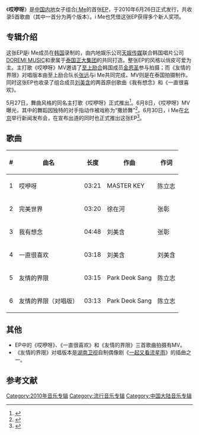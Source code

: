 {{About|ime的出品的一个专辑|同一个组合演唱的同名歌曲|哎咿呀 (ime组合演唱歌曲)}} 
{{Infobox Album  
| Name = 哎咿呀
| Type = EP
| Artist = [[i_Me|i Me]]
| Cover = 哎咿呀.jpg
| Released = 2010年6月26日
| Genre = [[华语流行|华语流行]]
| Length = 21:15
| Label = [[天娱传媒|天娱传媒]]
| Producer = 司捷
| Reviews = 
| Last album  = 
| This album  = '''哎咿呀'''<br />(2010)
| Next album  = 
}}

《'''哎咿呀'''》是[[中国内地|中国内地]]女子组合[[i_Me|i Me]]的首张[[EP|EP]]，于2010年6月26日正式发行，共收录5首歌曲（其中一首分为两个版本）。i Me也凭借这张EP获得多个新人奖项。

== 专辑介绍 ==
这张EP是i Me成员在[[韩国|韩国]]录制的，由内地娱乐公司[[天娱传媒|天娱传媒]]联合韩国唱片公司[[DOREMI_MUSIC|DOREMI MUSIC]]和隶属于[[泰国|泰国]][[正大集团|正大集团]]的{{link-th|true fantasia|ทรูแฟนเทเชีย}}共同打造。整张EP的风格以俏皮可爱为主。主打歌《哎咿呀》MV邀请了[[至上励合|至上励合]]韩国成员[[金恩圣|金恩圣]]参与拍摄；而《友情的界限》对唱版本由至上励合队长[[张远|张远]]与i Me共同完成，MV则是在泰国拍摄制作。同时这张EP也收录了组合成员[[刘美含|刘美含]]的两首原创歌曲《我有想念》和《一直很喜欢》。

5月27日，舞曲风格的同名主打歌《哎咿呀》正式推出<ref>{{cite news | title=天娱打造亚洲蜜女天团 i Me首发声发表爱的宣言 | url=http://ent.qq.com/a/20100527/000090.htm | publisher=[[腾讯网|腾讯网]] | date=2010-05-27 | accessdate=2011-01-23 | archive-date=2010-06-08 | archive-url=https://web.archive.org/web/20100608081540/http://ent.qq.com/a/20100527/000090.htm | dead-url=no }}</ref>。6月8日，《哎咿呀》MV曝光，其中的舞蹈因独特的对手指动作被戏称为“撒娇舞”<ref>{{cite news | title=i Me首支单曲《哎咿呀》首播 蕾丝出镜秒杀宅男 | url=http://ent.163.com/10/0608/08/68L5G3O200031H0O.html | publisher=[[网易|网易]] | date=2010-06-08 | accessdate=2011-01-23 | archive-date=2016-03-05 | archive-url=https://web.archive.org/web/20160305025040/http://ent.163.com/10/0608/08/68L5G3O200031H0O.html | dead-url=no }}</ref>。6月30日，i Me在[[北京|北京]]举行新闻发布会，在宣布出道的同时也正式推出这张EP<ref>{{cite news | title=i Me成人礼加长林肯护航 出道处女秀遭至上励合示爱 | url=http://ent.hunantv.com/m/20100630/691869.html | publisher=金鹰网 | date=2010-06-30 | accessdate=2011-01-23 | archive-date=2016-03-04 | archive-url=https://web.archive.org/web/20160304191214/http://ent.hunantv.com/m/20100630/691869.html | dead-url=no }}</ref>。

== 歌曲 ==
{|class="wikitable"
|-
! # !! 曲名 !! 长度 !! 作曲 !! 作词
|-
| 1 || 哎咿呀 || 03:21 || MASTER KEY || 陈立志
|-
| 2 || 完美世界 || 03:20 || 徐在河 || 张彰
|-
| 3 || 我有想念 || 04:48 || 刘美含 || 张彰
|-
| 4 || 一直很喜欢 || 03:18 || 刘美含 || 刘美含
|-
| 5 || 友情的界限 || 03:15 || Park Deok Sang || 陈立志
|-
| 6 || 友情的界限（对唱版） || 03:13 || Park Deok Sang || 陈立志
|}

== 其他 ==
*EP中的《哎咿呀》、《一直很喜欢》和《友情的界限》三首歌曲拍摄有MV。
*《友情的界限》对唱版本是[[湖南卫视|湖南卫视]]自制偶像剧《[[一起又看流星雨|一起又看流星雨]]》的插曲之一。

== 参考文献 ==
{{reflist}}

{{DEFAULTSORT:A哎}}
[[Category:2010年音乐专辑|Category:2010年音乐专辑]]
[[Category:流行音乐专辑|Category:流行音乐专辑]]
[[Category:中国大陆音乐专辑|Category:中国大陆音乐专辑]]